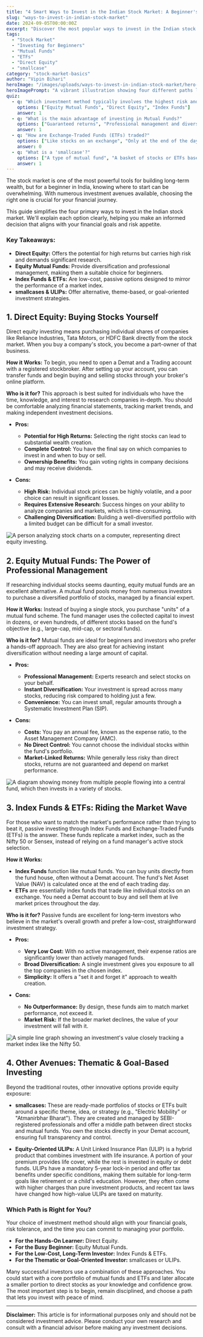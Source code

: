 ```yaml
---
title: "4 Smart Ways to Invest in the Indian Stock Market: A Beginner's Guide"
slug: "ways-to-invest-in-indian-stock-market"
date: 2024-09-05T00:00:00Z
excerpt: "Discover the most popular ways to invest in the Indian stock market. This guide breaks down direct equity, mutual funds, ETFs, and other options like smallcases to help you choose the right path for your financial goals."
tags:
  - "Stock Market"
  - "Investing for Beginners"
  - "Mutual Funds"
  - "ETFs"
  - "Direct Equity"
  - "smallcase"
category: "stock-market-basics"
author: "Vipin Bihari"
heroImage: "/images/uploads/ways-to-invest-in-indian-stock-market/hero-image.jpg"
heroImagePrompt: "A vibrant illustration showing four different paths leading to a bullish stock market graph, representing the diverse ways to invest in the Indian stock market."
quiz:
  - q: "Which investment method typically involves the highest risk and requires the most research?"
    options: ["Equity Mutual Funds", "Direct Equity", "Index Funds"]
    answer: 1
  - q: "What is the main advantage of investing in Mutual Funds?"
    options: ["Guaranteed returns", "Professional management and diversification", "Complete control over stock selection"]
    answer: 1
  - q: "How are Exchange-Traded Funds (ETFs) traded?"
    options: ["Like stocks on an exchange", "Only at the end of the day", "Through insurance agents"]
    answer: 0
  - q: "What is a 'smallcase'?"
    options: ["A type of mutual fund", "A basket of stocks or ETFs based on a theme or idea", "A government savings scheme"]
    answer: 1
---
```


The stock market is one of the most powerful tools for building long-term wealth, but for a beginner in India, knowing where to start can be overwhelming. With numerous investment avenues available, choosing the right one is crucial for your financial journey.

This guide simplifies the four primary ways to invest in the Indian stock market. We'll explain each option clearly, helping you make an informed decision that aligns with your financial goals and risk appetite.

### Key Takeaways:

*   **Direct Equity:** Offers the potential for high returns but carries high risk and demands significant research.
*   **Equity Mutual Funds:** Provide diversification and professional management, making them a suitable choice for beginners.
*   **Index Funds & ETFs:** Are low-cost, passive options designed to mirror the performance of a market index.
*   **smallcases & ULIPs:** Offer alternative, theme-based, or goal-oriented investment strategies.

## 1. Direct Equity: Buying Stocks Yourself

Direct equity investing means purchasing individual shares of companies like Reliance Industries, Tata Motors, or HDFC Bank directly from the stock market. When you buy a company's stock, you become a part-owner of that business.

**How it Works:** To begin, you need to open a Demat and a Trading account with a registered stockbroker. After setting up your account, you can transfer funds and begin buying and selling stocks through your broker's online platform.

**Who is it for?** This approach is best suited for individuals who have the time, knowledge, and interest to research companies in-depth. You should be comfortable analyzing financial statements, tracking market trends, and making independent investment decisions.

*   **Pros:**
    *   **Potential for High Returns:** Selecting the right stocks can lead to substantial wealth creation.
    *   **Complete Control:** You have the final say on which companies to invest in and when to buy or sell.
    *   **Ownership Benefits:** You gain voting rights in company decisions and may receive dividends.

*   **Cons:**
    *   **High Risk:** Individual stock prices can be highly volatile, and a poor choice can result in significant losses.
    *   **Requires Extensive Research:** Success hinges on your ability to analyze companies and markets, which is time-consuming.
    *   **Challenging Diversification:** Building a well-diversified portfolio with a limited budget can be difficult for a small investor.

![A person analyzing stock charts on a computer, representing direct equity investing.](/images/uploads/ways-to-invest-in-indian-stock-market/direct-equity.png)

## 2. Equity Mutual Funds: The Power of Professional Management

If researching individual stocks seems daunting, equity mutual funds are an excellent alternative. A mutual fund pools money from numerous investors to purchase a diversified portfolio of stocks, managed by a financial expert.

**How it Works:** Instead of buying a single stock, you purchase "units" of a mutual fund scheme. The fund manager uses the collected capital to invest in dozens, or even hundreds, of different stocks based on the fund's objective (e.g., large-cap, mid-cap, or sectoral funds).

**Who is it for?** Mutual funds are ideal for beginners and investors who prefer a hands-off approach. They are also great for achieving instant diversification without needing a large amount of capital.

*   **Pros:**
    *   **Professional Management:** Experts research and select stocks on your behalf.
    *   **Instant Diversification:** Your investment is spread across many stocks, reducing risk compared to holding just a few.
    *   **Convenience:** You can invest small, regular amounts through a Systematic Investment Plan (SIP).

*   **Cons:**
    *   **Costs:** You pay an annual fee, known as the expense ratio, to the Asset Management Company (AMC).
    *   **No Direct Control:** You cannot choose the individual stocks within the fund's portfolio.
    *   **Market-Linked Returns:** While generally less risky than direct stocks, returns are not guaranteed and depend on market performance.

![A diagram showing money from multiple people flowing into a central fund, which then invests in a variety of stocks.](/images/uploads/ways-to-invest-in-indian-stock-market/mutual-funds.png)

## 3. Index Funds & ETFs: Riding the Market Wave

For those who want to match the market's performance rather than trying to beat it, passive investing through Index Funds and Exchange-Traded Funds (ETFs) is the answer. These funds replicate a market index, such as the Nifty 50 or Sensex, instead of relying on a fund manager's active stock selection.

**How it Works:**
*   **Index Funds** function like mutual funds. You can buy units directly from the fund house, often without a Demat account. The fund's Net Asset Value (NAV) is calculated once at the end of each trading day.
*   **ETFs** are essentially index funds that trade like individual stocks on an exchange. You need a Demat account to buy and sell them at live market prices throughout the day.

**Who is it for?** Passive funds are excellent for long-term investors who believe in the market's overall growth and prefer a low-cost, straightforward investment strategy.

*   **Pros:**
    *   **Very Low Cost:** With no active management, their expense ratios are significantly lower than actively managed funds.
    *   **Broad Diversification:** A single investment gives you exposure to all the top companies in the chosen index.
    *   **Simplicity:** It offers a "set it and forget it" approach to wealth creation.

*   **Cons:**
    *   **No Outperformance:** By design, these funds aim to match market performance, not exceed it.
    *   **Market Risk:** If the broader market declines, the value of your investment will fall with it.

![A simple line graph showing an investment's value closely tracking a market index like the Nifty 50.](/images/uploads/ways-to-invest-in-indian-stock-market/index-funds-etfs.png)

## 4. Other Avenues: Thematic & Goal-Based Investing

Beyond the traditional routes, other innovative options provide equity exposure:

*   **smallcases:** These are ready-made portfolios of stocks or ETFs built around a specific theme, idea, or strategy (e.g., "Electric Mobility" or "Atmanirbhar Bharat"). They are created and managed by SEBI-registered professionals and offer a middle path between direct stocks and mutual funds. You own the stocks directly in your Demat account, ensuring full transparency and control.

*   **Equity-Oriented ULIPs:** A Unit Linked Insurance Plan (ULIP) is a hybrid product that combines investment with life insurance. A portion of your premium provides life cover, while the rest is invested in equity or debt funds. ULIPs have a mandatory 5-year lock-in period and offer tax benefits under specific conditions, making them suitable for long-term goals like retirement or a child's education. However, they often come with higher charges than pure investment products, and recent tax laws have changed how high-value ULIPs are taxed on maturity.

### Which Path is Right for You?

Your choice of investment method should align with your financial goals, risk tolerance, and the time you can commit to managing your portfolio.

*   **For the Hands-On Learner:** Direct Equity.
*   **For the Busy Beginner:** Equity Mutual Funds.
*   **For the Low-Cost, Long-Term Investor:** Index Funds & ETFs.
*   **For the Thematic or Goal-Oriented Investor:** smallcases or ULIPs.

Many successful investors use a combination of these approaches. You could start with a core portfolio of mutual funds and ETFs and later allocate a smaller portion to direct stocks as your knowledge and confidence grow. The most important step is to begin, remain disciplined, and choose a path that lets you invest with peace of mind.

---
**Disclaimer:** This article is for informational purposes only and should not be considered investment advice. Please conduct your own research and consult with a financial advisor before making any investment decisions.